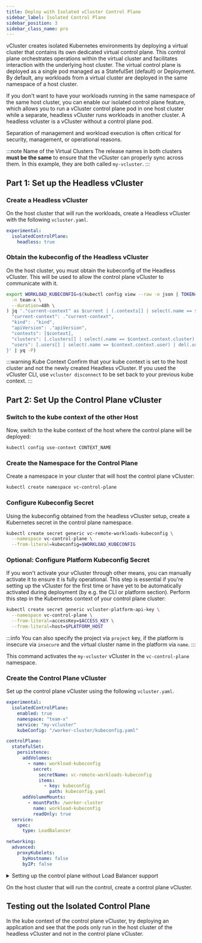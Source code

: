 ```yaml
---
title: Deploy with Isolated vCluster Control Plane
sidebar_label: Isolated Control Plane
sidebar_position: 3
sidebar_class_name: pro
---
```




<ProAdmonition/>

vCluster creates isolated Kubernetes environments by deploying a virtual cluster that contains its own dedicated virtual control plane. This 
control plane orchestrates operations within the virtual cluster and facilitates interaction with the underlying host cluster. The virtual 
control plane is deployed as a single pod managed as a StatefulSet (default) or Deployment. By default, any workloads from a virtual 
cluster are deployed in the same namespace of a host cluster.

If you don't want to have your workloads running in the same namespace of the same host cluster, you can enable our isolated control plane feature, 
which allows you to run a vCluster control plane pod in one host cluster while a separate, headless vCluster runs workloads in another cluster. A headless vcluster
is a vCluster without a control plane pod.

Separation of management and workload execution is often critical for security, management, or operational reasons. 

<p></p>

:::note Name of the Virtual Clusters
The release names in both clusters **must be the same** to ensure that the vCluster can properly sync across them. In this example, they are both called `my-vcluster`. 
:::

## Part 1:  Set up the Headless vCluster

### Create a Headless vCluster 

On the host cluster that will run the workloads, create a Headless vCluster with the following `vcluster.yaml`. 

```yaml
experimental:
  isolatedControlPlane:
    headless: true
```

<DeployBeta />


### Obtain the kubeconfig of the Headless vCluster

On the host cluster, you must obtain the kubeconfig of the Headless vCluster. This will be used to allow the control plane vCluster to communicate with it.

```bash
export WORKLOAD_KUBECONFIG=$(kubectl config view --raw -o json | TOKEN=$(kubectl create token vc-my-vcluster \
  -n team-x \
  --duration=48h \
) jq '."current-context" as $current | (.contexts[] | select(.name == $current)) as $context | {
  "current-context": ."current-context",
  "kind": ."kind",
  "apiVersion": ."apiVersion",
  "contexts": [$context],
  "clusters": [.clusters[] | select(.name == $context.context.cluster) | del(.cluster."certificate-authority-data") | .cluster."insecure-skip-tls-verify" = true],
  "users": [.users[] | select(.name == $context.context.user) | del(.user."client-certificate-data") | del(.user."client-key-data") | .user.token = $ENV.TOKEN]
}' | yq -P)
```

:::warning Kube Context
Confirm that your kube context is set to the host cluster and not the newly created Headless vCluster. If you used the vCluster CLI, use `vcluster disconnect` to be 
set back to your previous kube context. 
:::

## Part 2: Set Up the Control Plane vCluster

### Switch to the kube context of the other Host

Now, switch to the kube context of the host where the control plane will be deployed:

```bash
kubectl config use-context CONTEXT_NAME
```

### Create the Namespace for the Control Plane

Create a namespace in your cluster that will host the control plane vCluster:

```bash
kubectl create namespace vc-control-plane
```

### Configure Kubeconfig Secret

Using the kubeconfig obtained from the headless vCluster setup, create a Kubernetes secret in the control plane namespace.

```bash
kubectl create secret generic vc-remote-workloads-kubeconfig \
  --namespace vc-control-plane \
  --from-literal=kubeconfig=$WORKLOAD_KUBECONFIG
```

### Optional: Configure Platform Kubeconfig Secret

If you won't activate your vCluster through other means, you can manually activate it to ensure it is fully operational. This step is essential if you're setting up the vCluster for the first time or have yet to be automatically activated during deployment (by e.g. the CLI or platform section). Perform this step in the Kubernetes context of your control plane cluster:

```bash
kubectl create secret generic vcluster-platform-api-key \
  --namespace vc-control-plane \
  --from-literal=accessKey=$ACCESS_KEY \
  --from-literal=host=$PLATFORM_HOST
```

:::info
You can also specify the project via `project` key, if the platform is insecure via `insecure` and the virtual cluster name in the platform via `name`.
:::

This command activates the `my-vcluster` vCluster in the `vc-control-plane` namespace.

### Create the Control Plane vCluster

Set up the control plane vCluster using the following `vcluster.yaml`.

```yaml
experimental:
  isolatedControlPlane:
    enabled: true
    namespace: "team-x"
    service: "my-vcluster"
    kubeConfig: "/worker-cluster/kubeconfig.yaml"

controlPlane:
  statefulSet:
    persistence:
      addVolumes:
        - name: workload-kubeconfig
          secret:
            secretName: vc-remote-workloads-kubeconfig
            items:
              - key: kubeconfig
                path: kubeconfig.yaml
      addVolumeMounts:
        - mountPath: /worker-cluster
          name: workload-kubeconfig
          readOnly: true
  service:
    spec:
      type: LoadBalancer

networking:
  advanced:
    proxyKubelets:
      byHostname: false
      byIP: false
```

<details>
<summary>
Setting up the control plane without Load Balancer support
</summary>

By default vCluster starts a `LoadBalancer` type Service to serve API. In some environments like local development clusters or bare metal clusters you might want to use `NodePort` type instead. In order to do this, include this configuration in your `vcluster.yaml` file.

```yaml
controlPlane:
  service:
    spec:
      type: NodePort
    httpsNodePort: 30999
```
</details>

On the host cluster that will run the control, create a control plane vCluster. 

<DeployBeta />

## Testing out the Isolated Control Plane

In the kube context of the control plane vCluster, try deploying an application and see
that the pods only run in the host cluster of the headless vCluster and not in the control plane vCluster. 
